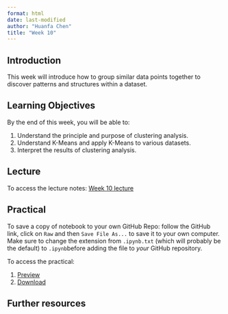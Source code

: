 ```yaml
---
format: html
date: last-modified
author: "Huanfa Chen"
title: "Week 10"
---
```


## Introduction

This week will introduce how to group similar data points together to discover patterns and structures within a dataset.

## Learning Objectives

By the end of this week, you will be able to:

1. Understand the principle and purpose of clustering analysis.
2. Understand K-Means and apply K-Means to various datasets.
3. Interpret the results of clustering analysis.

## Lecture 

To access the lecture notes: [Week 10 lecture](week10_lecture.qmd)

## Practical

:::{.callout-note}

To save a copy of notebook to your own GitHub Repo: follow the GitHub link, click on `Raw` and then `Save File As...` to save it to your own computer. Make sure to change the extension from `.ipynb.txt` (which will probably be the default) to `.ipynb`before adding the file to *your* GitHub repository.

:::

To access the practical:

1. [Preview](week1_practical0.html)
2. [Download](week1_practical0.ipynb)

## Further resources